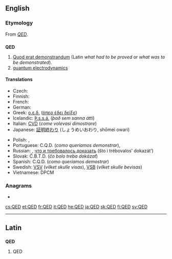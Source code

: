 ==English==
{{wikipedia}}

===Etymology===
From {{etyl|la}} ''[[#Latin|QED]]''.

==={{initialism}}===
'''QED'''

# [[quod erat demonstrandum|Quod erat demonstrandum]] (Latin ''what had to be proved'' or ''what was to be demonstrated'').
# [[quantum electrodynamics]]

====Translations====
{{trans-top|quod erat demonstrandum}}
* Czech: {{t|cs|c.b.d.}} {{italbrac|co bylo dokázat}}
* Finnish: {{t+|fi|MOT}} {{italbrac|mikä oli todistettava}}
* French: {{t+|fr|CQFD}} {{italbrac|ce qu'il fallait démontrer}}
* German: {{t|de|w.z.b.w.}} {{italbrac|was zu beweisen war}}
* Greek: [[ο.ε.δ.]] ([[όπερ έδει δείξε]])
* Icelandic: [[Þ.s.s.á.]] (''það sem sanna átti'')
* Italian: [[CVD]] (''come volevasi dimostrare'')
* Japanese: [[証明終わり]] (しょうめいおわり, shōmei owari)
{{trans-mid}}
* Polish: {{t|pl|c.b.d.o.}} {{italbrac|co było do okazania}}, {{t|pl|c.b.d.u.}} {{italbrac|co było do udowodnienia}}
* Portuguese: C.Q.D. (''como queríamos demonstrar''), {{t|pt|c.q.d.|tr=''caramba que difícil''}}
* Russian: {{t-|ru|ч. т. д.}}, [[что и требовалось доказать]] (što i trébovalos’ dokazát’)
* Slovak: Č.B.T.D. (''čo bolo treba dokázať'')
* Spanish: C.Q.D. (''como queríamos demostrar'')
* Swedish: [[VSV]] (''vilket skulle visas''), [[VSB]] (''vilket skulle bevisas'')
* Vietnamese: DPCM
{{trans-bottom}}

===Anagrams===
* {{alphagram|[[DEQ#English|DEQ]]}} 


[[cs:QED]]
[[et:QED]]
[[fr:QED]]
[[it:QED]]
[[he:QED]]
[[ja:QED]]
[[sk:QED]]
[[fi:QED]]
[[sv:QED]]
----
==Latin==
{{wikipedia|lang=la}}

==={{initialism}}===
'''QED'''

# QED